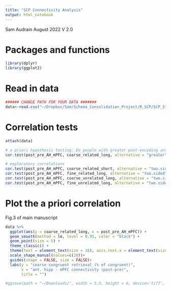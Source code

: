 ```yaml
---
title: "SCP Connectivity Analysis"
output: html_notebook
---
```


Sam Audrain August 2022
V 2.0
 
# Packages and functions
```r
library(dplyr)
library(ggplot2)

```

# Read in data
```r

###### CHANGE PATH FOR YOUR DATA #######
data<-read.csv("~/Dropbox/Sam/Schema_Consolidation_Project/R_SCP/SCP_StatsModels_GitHub/SCP_connectivity_data.csv")

```

# Correlation tests
```r
attach(data)

# a priori hypothesis testing: Do people with greater post-encoding anterior hippocampal-mPFC coupling have coarser congruent memories 3 days later?
cor.test(post_pre_AH_mPFC, coarse_related_long, alternative = "greater")

# exploratory correlations 
cor.test(post_pre_AH_mPFC, coarse_related_short, alternative = "two.sided")
cor.test(post_pre_AH_mPFC, fine_related_long, alternative = "two.sided")
cor.test(post_pre_AH_mPFC, coarse_unrelated_long, alternative = "two.sided")
cor.test(post_pre_AH_mPFC, fine_unrelated_long, alternative = "two.sided")

```

# Plot the a priori correlation 

Fig.3 of main manuscript
```r

data %>%
  ggplot(aes(y = coarse_related_long, x = post_pre_AH_mPFC)) +
  geom_smooth(method = lm, level = 0.95, color = "black") +
  geom_point(size = 5) +
  theme_classic() +
  theme(text = element_text(size = 18), axis.text.x = element_text(size=18), axis.text.y = element_text(size=18), plot.title = element_text(face="bold", hjust=0.5, size=22), legend.position="bottom")+
  scale_shape_manual(values=c(20))+
  guides(shape = FALSE, size = FALSE)+
  labs(y = "coarse congruent retrieval (% of congruent)",
       x = "ant. hipp - mPFC connectivity (post-pre)",
       title = "")

#ggsave(path = "~/Downloads/", width = 5.5, height = 6, device='tiff', filename = "fig3", dpi=500)

```

